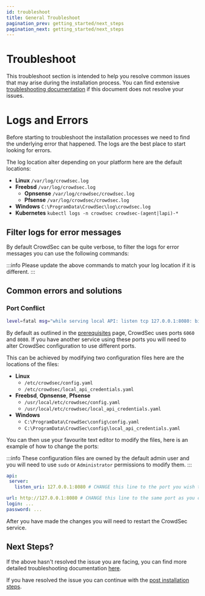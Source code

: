 ```yaml
---
id: troubleshoot
title: General Troubleshoot
pagination_prev: getting_started/next_steps
pagination_next: getting_started/next_steps
---
```



# Troubleshoot

This troubleshoot section is intended to help you resolve common issues that may arise during the installation process. You can find extensive [troubleshooting documentation](/troubleshooting/intro.md) if this document does not resolve your issues.

# Logs and Errors

Before starting to troubleshoot the installation processes we need to find the underlying error that happened. The logs are the best place to start looking for errors.

The log location alter depending on your platform here are the default locations:

- **Linux** `/var/log/crowdsec.log`
- **Freebsd** `/var/log/crowdsec.log`
  - **Opnsense** `/var/log/crowdsec/crowdsec.log`
  - **Pfsense** `/var/log/crowdsec/crowdsec.log`
- **Windows** `C:\ProgramData\CrowdSec\log\crowdsec.log`
- **Kubernetes** `kubectl logs -n crowdsec crowdsec-(agent|lapi)-*`

## Filter logs for error messages

By default CrowdSec can be quite verbose, to filter the logs for error messages you can use the following commands:

<FormattedTabs
    bash='sudo grep -E "level=(error|fatal)" /var/log/crowdsec.log'
    cmd='findstr "level=error level=fatal" C:\ProgramData\CrowdSec\log\crowdsec.log'
    powershell='Select-String "level=(error|fatal)" C:\ProgramData\CrowdSec\log\crowdsec.log'
    k8s='kubectl logs -n crowdsec crowdsec-agent-* | grep -E "level=(error|fatal)"'
/>

:::info
Please update the above commands to match your log location if it is different.
:::

## Common errors and solutions

### Port Conflict

```bash title="Error Message"
level=fatal msg="while serving local API: listen tcp 127.0.0.1:8080: bind: address already in use"
```

By default as outlined in the [prerequisites](/unversioned/getting_started/prerequisites.md) page, CrowdSec uses ports `6060` and `8080`. If you have another service using these ports you will need to alter CrowdSec configuration to use different ports.

This can be achieved by modifying two configuration files here are the locations of the files:

- **Linux**
  - `/etc/crowdsec/config.yaml`
  - `/etc/crowdsec/local_api_credentials.yaml`
- **Freebsd**, **Opnsense**, **Pfsense**
  - `/usr/local/etc/crowdsec/config.yaml`
  - `/usr/local/etc/crowdsec/local_api_credentials.yaml`
- **Windows**
  - `C:\ProgramData\CrowdSec\config\config.yaml`
  - `C:\ProgramData\CrowdSec\config\local_api_credentials.yaml`

You can then use your favourite text editor to modify the files, here is an example of how to change the ports:

:::info
These configuration files are owned by the default admin user and you will need to use `sudo` or `Administrator` permissions to modify them.
:::

```yaml title="config.yaml"
api:
 server:
   listen_uri: 127.0.0.1:8080 # CHANGE this line to the port you wish to listen on
```

```yaml title="local_api_credentials.yaml"
url: http://127.0.0.1:8080 # CHANGE this line to the same port as you configured above
login: ...
password: ...
```

After you have made the changes you will need to restart the CrowdSec service.

<FormattedTabs
    bash="sudo systemctl restart crowdsec"
    powershell="Restart-Service crowdsec"
    k8s="kubectl delete pod -n crowdsec crowdsec-agent-*"
/>

## Next Steps?

If the above hasn't resolved the issue you are facing, you can find more detailed troubleshooting documentation [here](/troubleshooting/intro.md).

If you have resolved the issue you can continue with the [post installation steps](/getting_started/next_steps.md#1-crowdsec-console).
